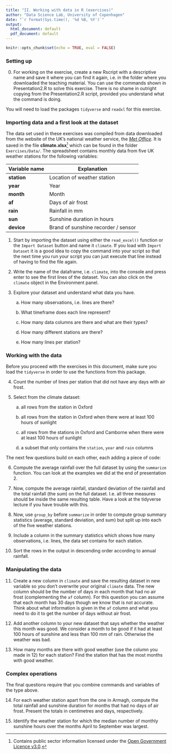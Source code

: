 ```yaml
---
title: "II. Working with data in R (exercises)"
author: "Data Science Lab, University of Copenhagen"
date: "`r format(Sys.time(), '%d %B, %Y')`"
output:
  html_document: default
  pdf_document: default
---
```


```r
knitr::opts_chunk$set(echo = TRUE, eval = FALSE)
```

### Setting up


0. For working on the exercise, create a new Rscript with a descriptive name and save it where you can find it again, i.e. in the folder where you downloaded the teaching material. You can use the commands shown in Presentation2.R to solve this exercise. There is no shame in outright copying from the Presentation2.R script, provided you understand what the command is doing.

You will need to load the packages `tidyverse` and `readxl` for this exercise.

### Importing data and a first look at the dataset


The data set used in these exercises was compiled from data downloaded from the website of the UK's national weather service, the [*Met Office*](http://www.metoffice.gov.uk/public/weather/climate-historic/). It is saved in the file 
**climate.xlsx**^[Contains public sector information licensed under the [Open Government Licence v3.0](http://www.nationalarchives.gov.uk/doc/open-government-licence/version/3/).] which can be found in the folder `Exercises/Data/`.
The spreadsheet contains monthly data from five UK weather stations for the following variables:

| Variable name | Explanation |
|-|-|
| **station** | Location of weather station | 
| **year** | Year |
| **month** | Month |
| **af** | Days of air frost |
| **rain** | Rainfall in mm |
| **sun** | Sunshine duration in hours |
| **device** | Brand of sunshine recorder / sensor |

1. Start by importing the dataset using either the `read_excel()` function or the `Import Dataset` button and name it `climate`. If you load with `Import Dataset` it is a good idea to copy the command into your script so that the next time you run your script you can just execute that line instead of having to find the file again. 

2.  Write the name of the dataframe, i.e. `climate`, into the console and press enter to see the first lines of the dataset. You can also click on the `climate` object in the Environment panel.

3. Explore your dataset and understand what data you have.

    a. How many observations, i.e. lines are there?
    
    b. What timeframe does each line represent?

    c. How many data columns are there and what are their types?

    d. How many different stations are there?

    e. How many lines per station?


### Working with the data

Before you proceed with the exercises in this document, make sure you load the `tidyverse` in order to use the functions from this package.

4. Count the number of lines per station that did not have any days with air frost. 

5. Select from the climate dataset:

    a. all rows from the station in Oxford

    b. all rows from the station in Oxford when there were at least 100 hours of sunlight

    c. all rows from the stations in Oxford and Camborne when there were at least 100 hours of sunlight

    d. a subset that only contains the `station`, `year` and `rain` columns

The next few questions build on each other, each adding a piece of code:

6. Compute the average rainfall over the full dataset by using the `summarize` function. You can look at the examples we did at the end of presentation 2.

7. Now, compute the average rainfall, standard deviation of the rainfall and the total rainfall (the sum) on the full dataset. I.e. all three measures should be inside the same resulting table. Have a look at the tidyverse lecture if you have trouble with this.

8. Now, use `group_by` before `summarize` in order to compute group summary statistics (average, standard deviation, and sum) but split up into each of the five weather stations.

9. Include a column in the summary statistics which shows how many observations, i.e. lines, the data set contains for each station.
    
10. Sort the rows in the output in descending order according to annual rainfall.

### Manipulating the data

11. Create a new column in `climate` and save the resulting dataset in new variable so you don’t overwrite your original `climate` data. The new column should be the number of days in each month that had no air frost (complementing the `af` column). For this question you can assume that each month has 30 days though we know that is not accurate. Think about what information is given in the `af` column and what you need to do it to get the number of days without air frost. 

12. Add another column to your new dataset that says whether the weather this month was good. We consider a month to be good if it had at least 100 hours of sunshine and less than 100 mm of rain. Otherwise the weather was bad.

13. How many months are there with good weather (use the column you made in 12) for each station? Find the station that has the most months with good weather.


### Complex operations

The final questions require that you combine commands and variables of the type above.

14. For each weather station apart from the one in Armagh, compute the total rainfall and sunshine duration for months that had no days of air frost. Present the totals in centimetres and days, respectively.

15. Identify the weather station for which the median number of monthly sunshine hours over the months April to September was largest.

